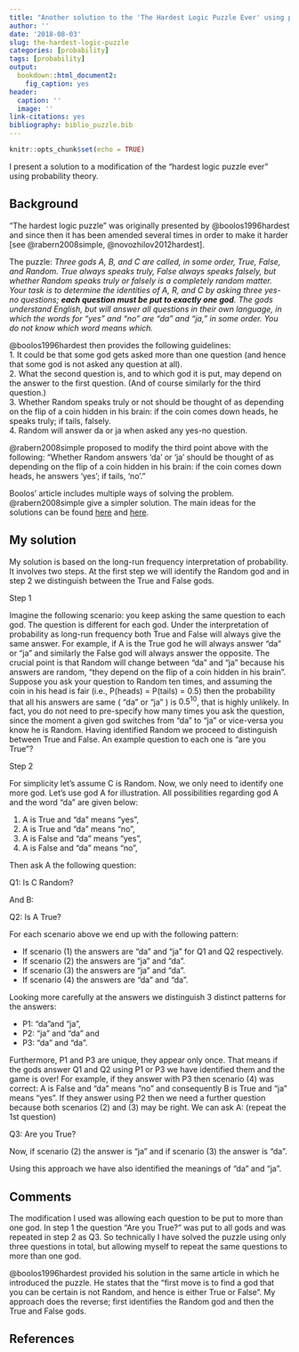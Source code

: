 ```yaml
---
title: "Another solution to the 'The Hardest Logic Puzzle Ever' using probability"
author: ''
date: '2018-08-03'
slug: the-hardest-logic-puzzle
categories: [probability]
tags: [probability]
output: 
  bookdown::html_document2: 
    fig_caption: yes
header:
  caption: ''
  image: ''
link-citations: yes
bibliography: biblio_puzzle.bib
---
```


```r
knitr::opts_chunk$set(echo = TRUE)
```

I present a solution to a modification of the "hardest logic puzzle ever" using probability theory. 

## Background 
"The hardest logic puzzle" was originally presented by @boolos1996hardest and since then it has been amended several times in order to make it harder [see @rabern2008simple, @novozhilov2012hardest]. 

The puzzle: *Three gods A, B, and C are called, in some order, True, False, and Random. True always speaks truly, False always speaks falsely, but whether Random speaks truly or falsely is a completely random matter. Your task is to determine the identities of A, R, and C by asking three yes-no questions; __each question must be put to exactly one god__. The gods understand English, but will answer all questions in their own language, in which the words for “yes” and “no” are “da” and “ja,” in some order. You do not know which word means which. * 

@boolos1996hardest then provides the following guidelines:   
   1.   It could be that some god gets asked more than one question (and hence that some god is not asked any question at all).   
   2.  What the second question is, and to which god it is put, may depend on the answer to the first question. (And of course similarly for the third question.)  
   3.  Whether Random speaks truly or not should be thought of as depending on the flip of a coin hidden in his brain: if the coin comes down heads, he speaks truly; if tails, falsely.  
   4.  Random will answer da or ja when asked any yes-no question.   

@rabern2008simple proposed to modify the third point above with the following:
"Whether Random answers ‘da’ or ‘ja’ should be thought of as depending on the flip of a coin hidden in his
brain: if the coin comes down heads, he answers ‘yes’; if tails, ‘no’."

Boolos' article includes multiple ways of solving the problem. @rabern2008simple give  a simpler solution. The main ideas for the solutions can be found [here](https://www.technologyreview.com/s/428189/the-hardest-logic-puzzle-ever-made-even-harder/) and [here](http://nautil.us/issue/30/identity/how-to-solve-the-hardest-logic-puzzle-ever).

## My solution
My solution is based on the long-run frequency interpretation of probability. It involves two steps. At the first step we will identify the Random god and in step 2 we distinguish between the True and False gods. 

Step 1

Imagine the following scenario: you keep asking the same question to each god. The question is different for each god. Under the interpretation of probability as long-run frequency both True and False will always give the same answer. For example, if A is the True god he will always answer “da” or “ja” and similarly the False god will always answer the opposite. The crucial point is that Random will change between “da” and “ja” because his answers are random, "they depend on the flip of a coin hidden in his brain". Suppose you ask your question to Random ten times, and assuming the coin in his head is fair (i.e., P(heads) = P(tails) = 0.5) then the probability that all his answers are same ( “da” or “ja” ) is $0.5^{10}$, that is highly unlikely. In fact, you do not need to pre-specify how many times you ask the question, since the moment a given god switches from “da” to “ja” or vice-versa you know he is Random. Having identified Random we proceed to distinguish between True and False. An example question to each one is “are you True”? 


Step 2

For simplicity let’s assume C is Random. Now, we only need to identify one more god. Let’s use god A for illustration. All possibilities regarding god A and the word “da” are given below:  

(1) A is True and “da” means “yes”, 
(2) A is True and “da” means “no”, 
(3) A is False and “da” means “yes”, 
(4) A is False and “da” means “no”, 

Then ask A the following question:

Q1: Is C Random? 

And B: 

Q2: Is A True? 

For each scenario above we end up with the following pattern: 

   + If scenario (1) the answers are “da” and “ja” for Q1 and Q2 respectively. 
   + If scenario (2) the answers are “ja” and “da”. 
   + If scenario (3) the answers are “ja” and “da”. 
   + If scenario (4) the answers are “da” and “da”. 

Looking more carefully at the answers we distinguish 3 distinct patterns for the answers: 

   + P1: “da”and “ja”, 
   + P2: “ja” and “da” and 
   + P3: “da” and “da”. 

Furthermore, P1 and P3 are unique, they appear only once. That means if the gods answer Q1 and Q2 using P1 or P3 we have identified them and the game is over! For example, if they answer with P3 then scenario (4) was correct: A is False and “da” means “no” and consequently B is True and “ja” means “yes”. If they answer using P2 then we need a further question because both scenarios (2) and (3) may be right. We can ask A: (repeat the 1st question)

Q3: Are you True?

Now,  if scenario (2) the answer is “ja”  and if scenario (3) the answer is “da”. 

Using this approach we have also identified the meanings of “da” and “ja”.

## Comments
The modification I used was allowing each question to be put to more than one god. In step 1 the question "Are you True?" was put to all gods and was repeated in step 2 as Q3. So technically I have solved the puzzle using only three questions in total, but allowing myself to repeat the same questions to more than one god. 

@boolos1996hardest provided his solution in the same article in which he introduced the puzzle. 
He states that the "first move is to find a god that you can be certain is not Random, and hence is either True or False". My approach does the reverse; first identifies the Random god and then the True and False gods.

## References 